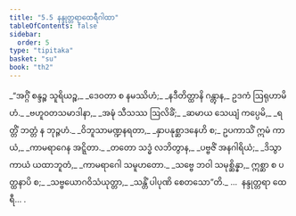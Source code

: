 ```yaml
---
title: "5.5 နန္ဒုတ္တရာထေရီဂါထာ"
tableOfContents: false
sidebar:
  order: 5
type: "tipitaka"
basket: "su"
book: "th2"
---
```



<DynamicBreadcrumb />

<Division number="87" book="th2" e="ch" v="19" p="389">

<Paragraph number="133" type="verses" book="th2">
_“အဂ္ဂိံ စန္ဒဉ္စ သူရိယဉ္စ,_  
_ဒေဝတာ စ နမဿိဟံ;_  
_နဒီတိတ္ထာနိ ဂန္တွာန,_  
ဥဒကံ ဩရုဟာမိဟံ._  

</Paragraph>

</Division>
<Division number="88" book="th2" e="ch" v="19" p="390">

<Paragraph number="134" type="verses" book="th2">
_ဗဟူဝတသမာဒါနာ,_  
_အဍ္ဎံ သီသဿ ဩလိခိံ;_  
_ဆမာယ သေယျံ ကပ္ပေမိ,_  
_ရတ္တိံ ဘတ္တံ န ဘုဉ္ဇဟံ._  

</Paragraph>

</Division>
<Division number="89" book="th2" e="ch" v="19" p="390">

<Paragraph number="135" type="verses" book="th2">
_ဝိဘူသာမဏ္ဍနရတာ,_  
_နှာပနုစ္ဆာဒနေဟိ စ;_  
ဥပကာသိံ ဣမံ ကာယံ,_  
_ကာမရာဂေန အဋ္ဋိတာ._  

</Paragraph>

</Division>
<Division number="90" book="th2" e="ch" v="19" p="390">

<Paragraph number="136" type="verses" book="th2">
_တတော သဒ္ဓံ လဘိတွာန,_  
_ပဗ္ဗဇိံ အနဂါရိယံ;_  
_ဒိသွာ ကာယံ ယထာဘူတံ,_  
_ကာမရာဂေါ သမူဟတော._  

</Paragraph>

</Division>
<Division number="91" book="th2" e="ch" v="19" p="390">

<Paragraph number="137" type="verses" book="th2">
_သဗ္ဗေ ဘဝါ သမုစ္ဆိန္နာ,_  
ဣစ္ဆာ စ ပတ္ထနာပိ စ;_  
_သဗ္ဗယောဂဝိသံယုတ္တာ,_  
_သန္တိံ ပါပုဏိ စေတသော”တိ._  


</Paragraph>
</Division>

<Paragraph number="138" type="center" book="th2">
…  နန္ဒုတ္တရာ ထေရီ… .
</Paragraph>
